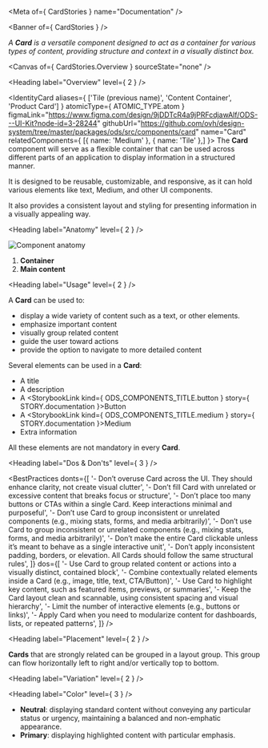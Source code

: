 
<Meta of={ CardStories } name="Documentation" />

<Banner of={ CardStories } />

_A **Card** is a versatile component designed to act as a container for various types of content, providing structure and context in a visually distinct box._

<Canvas of={ CardStories.Overview } sourceState="none" />

<Heading label="Overview" level={ 2 } />

<IdentityCard aliases={ ['Tile (previous name)', 'Content Container', 'Product Card'] }
              atomicType={ ATOMIC_TYPE.atom }
              figmaLink="https://www.figma.com/design/9jDDTcR4a9jPRFcdjawAlf/ODS---UI-Kit?node-id=3-28244"
              githubUrl="https://github.com/ovh/design-system/tree/master/packages/ods/src/components/card"
              name="Card"
              relatedComponents={ [{ name: 'Medium' }, { name: 'Tile' },] }>
  The **Card** component will serve as a flexible container that can be used across different parts of an application
  to display information in a structured manner.

  It is designed to be reusable, customizable, and responsive, as it can hold various elements like
  text, Medium, and other UI components.

  It also provides a consistent layout and styling for presenting information in a visually appealing way.
</IdentityCard>

<Heading label="Anatomy" level={ 2 } />

![Component anatomy](components/card/anatomy.png "Component anatomy")

1. **Container**
2. **Main content**

<Heading label="Usage" level={ 2 } />

A **Card** can be used to:

* display a wide variety of content such as a text, or other elements.
* emphasize important content
* visually group related content
* guide the user toward actions
* provide the option to navigate to more detailed content

Several elements can be used in a **Card**:

* A title
* A description
* A <StorybookLink kind={ ODS_COMPONENTS_TITLE.button } story={ STORY.documentation }>Button</StorybookLink>
* A <StorybookLink kind={ ODS_COMPONENTS_TITLE.medium } story={ STORY.documentation }>Medium</StorybookLink>
* Extra information

All these elements are not mandatory in every **Card**.

<Heading label="Dos & Don'ts" level={ 3 } />

<BestPractices
  donts={[
    '- Don’t overuse Card across the UI. They should enhance clarity, not create visual clutter',
    '- Don’t fill Card with unrelated or excessive content that breaks focus or structure',
    '- Don’t place too many buttons or CTAs within a single Card. Keep interactions minimal and purposeful',
    '- Don’t use Card to group inconsistent or unrelated components (e.g., mixing stats, forms, and media arbitrarily)',
    '- Don’t use Card to group inconsistent or unrelated components (e.g., mixing stats, forms, and media arbitrarily)',
    '- Don’t make the entire Card clickable unless it’s meant to behave as a single interactive unit',
    '- Don’t apply inconsistent padding, borders, or elevation. All Cards should follow the same structural rules',
  ]}
  dos={[
    '- Use Card to group related content or actions into a visually distinct, contained block',
    '- Combine contextually related elements inside a Card (e.g., image, title, text, CTA/Button)',
    '- Use Card to highlight key content, such as featured items, previews, or summaries',
    '- Keep the Card layout clean and scannable, using consistent spacing and visual hierarchy',
    '- Limit the number of interactive elements (e.g., buttons or links)',
    '- Apply Card when you need to modularize content for dashboards, lists, or repeated patterns',
  ]}
/>

<Heading label="Placement" level={ 2 } />

**Cards** that are strongly related can be grouped in a layout group. This group can flow horizontally left to right and/or vertically top to bottom.

<Heading label="Variation" level={ 2 } />

<Heading label="Color" level={ 3 } />

- **Neutral**: displaying standard content without conveying any particular status or urgency, maintaining a balanced and non-emphatic appearance.
- **Primary**: displaying highlighted content with particular emphasis.
